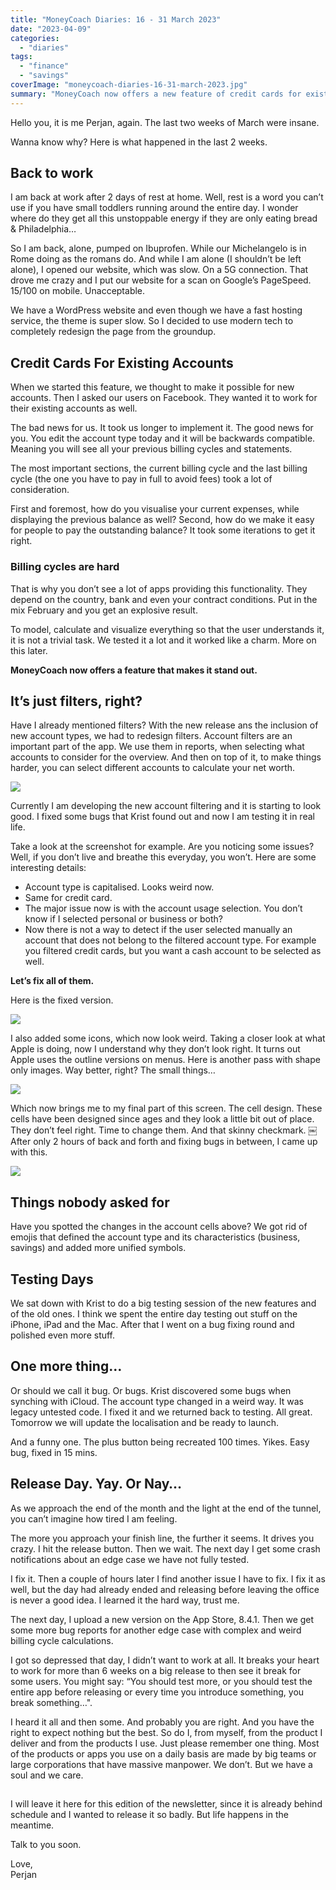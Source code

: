 ```yaml
---
title: "MoneyCoach Diaries: 16 - 31 March 2023"
date: "2023-04-09"
categories: 
  - "diaries"
tags: 
  - "finance"
  - "savings"
coverImage: "moneycoach-diaries-16-31-march-2023.jpg"
summary: "MoneyCoach now offers a new feature of credit cards for existing accounts, and we redesigned filters and cells to look better. Oh, I'm also really tired."
---
```


Hello you,
it is me Perjan, again.
The last two weeks of March were insane.

Wanna know why? Here is what happened in the last 2 weeks.

## Back to work
I am back at work after 2 days of rest at home. Well, rest is a word you can’t use if you have small toddlers running around the entire day. 
I wonder where do they get all this unstoppable energy if they are only eating bread & Philadelphia…

So I am back, alone, pumped on Ibuprofen. While our Michelangelo is in Rome doing as the romans do. And while I am alone (I shouldn’t be left alone), I opened our website, which was slow. On a 5G connection. That drove me crazy and I put our website for a scan on Google’s PageSpeed. 15/100 on mobile. Unacceptable.

We have a WordPress website and even though we have a fast hosting service, the theme is super slow.
So I decided to use modern tech to completely redesign the page from the groundup.

## Credit Cards For Existing Accounts

When we started this feature, we thought to make it possible for new accounts.
Then I asked our users on Facebook. They wanted it to work for their existing accounts as well.

The bad news for us. It took us longer to implement it.
The good news for you. You edit the account type today and it will be backwards compatible.
Meaning you will see all your previous billing cycles and statements.

The most important sections, the current billing cycle and the last billing cycle (the one you have to pay in full to avoid fees) took a lot of consideration.

First and foremost, how do you visualise your current expenses, while displaying the previous balance as well? Second, how do we make it easy for people to pay the outstanding balance? It took some iterations to get it right.

### Billing cycles are hard
That is why you don’t see a lot of apps providing this functionality.
They depend on the country, bank and even your contract conditions. Put in the mix February and you get an explosive result.

To model, calculate and visualize everything so that the user understands it, it is not a trivial task. We tested it a lot and it worked like a charm. More on this later.

**MoneyCoach now offers a feature that makes it stand out.**

## It’s just filters, right?
Have I already mentioned filters?
With the new release ans the inclusion of new account types, we had to redesign filters. Account filters are an important part of the app. We use them in reports, when selecting what accounts to consider for the overview. And then on top of it, to make things harder, you can select different accounts to calculate your net worth.

![](/images/blog-images/moneycoach-new-filters.jpg)

Currently I am developing the new account filtering and it is starting to look good.
I fixed some bugs that Krist found out and now I am testing it in real life.

Take a look at the screenshot for example.
Are you noticing some issues? Well, if you don’t live and breathe this everyday, you won’t.
Here are some interesting details:
- Account type is capitalised. Looks weird now.
- Same for credit card.
- The major issue now is with the account usage selection. You don’t know if I selected personal or business or both?
- Now there is not a way to detect if the user selected manually an account that does not belong to the filtered account type. For example you filtered credit cards, but you want a cash account to be selected as well.

**Let’s fix all of them.**

Here is the fixed version.

![](/images/blog-images/moneycoach-filters-fill-icons.jpg)

I also added some icons, which now look weird.
Taking a closer look at what Apple is doing, now I understand why they don’t look right.
It turns out Apple uses the outline versions on menus. Here is another pass with shape only images.
Way better, right? The small things…

![](/images/blog-images/moneycoach-filter-outline-icons.jpg)

Which now brings me to my final part of this screen. The cell design.
These cells have been designed since ages and they look a little bit out of place. They don’t feel right.
Time to change them. And that skinny checkmark.
￼
After only 2 hours of back and forth and fixing bugs in between, I came up with this.

![](/images/blog-images/moneycoach-old-new-account-cells.jpg)

## Things nobody asked for 
Have you spotted the changes in the account cells above? We got rid of emojis that defined the account type and its characteristics (business, savings) and added more unified symbols.

## Testing Days
We sat down with Krist to do a big testing session of the new features and of the old ones. I think we spent the entire day testing out stuff on the iPhone, iPad and the Mac. After that I went on a bug fixing round and polished even more stuff.

## One more thing…
Or should we call it bug. Or bugs.
Krist discovered some bugs when synching with iCloud. The account type changed in a weird way. It was legacy untested code. I fixed it and we returned back to testing.
All great. Tomorrow we will update the localisation and be ready to launch.

And a funny one. The plus button being recreated 100 times. Yikes. Easy bug, fixed in 15 mins.

## Release Day. Yay. Or Nay…
As we approach the end of the month and the light at the end of the tunnel, you can’t imagine how tired I am feeling. 

The more you approach your finish line, the further it seems. It drives you crazy.
I hit the release button. Then we wait. The next day I get some crash notifications about an edge case we have not fully tested.

I fix it. Then a couple of hours later I find another issue I have to fix. I fix it as well, but the day had already ended and releasing before leaving the office is never a good idea. I learned it the hard way, trust me.

The next day, I upload a new version on the App Store, 8.4.1.
Then we get some more bug reports for another edge case with complex and weird billing cycle calculations.

I got so depressed that day, I didn’t want to work at all. It breaks your heart to work for more than 6 weeks on a big release to then see it break for some users. You might say: “You should test more, or you should test the entire app before releasing or every time you introduce something, you break something…". 

I heard it all and then some. And probably you are right. And you have the right to expect nothing but the best. So do I, from myself, from the product I deliver and from the products I use. Just please remember one thing. Most of the products or apps you use on a daily basis are made by big teams or large corporations that have massive manpower. We don’t. But we have a soul and we care.

##
I will leave it here for this edition of the newsletter, since it is already behind schedule and I wanted to release it so badly.
But life happens in the meantime.

Talk to you soon.

Love,  
Perjan
